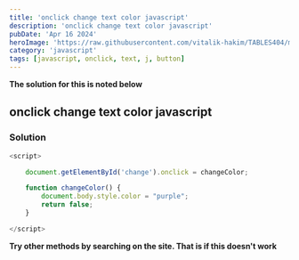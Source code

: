 ```yaml
---
title: 'onclick change text color javascript'
description: 'onclick change text color javascript'
pubDate: 'Apr 16 2024'
heroImage: 'https://raw.githubusercontent.com/vitalik-hakim/TABLES404/main/error_b/JavaScript.png'
category: 'javascript'
tags: [javascript, onclick, text, j, button]
---
```


**The solution for this is noted below**

## onclick change text color javascript

### Solution

```javascript
<script>

    document.getElementById('change').onclick = changeColor;

    function changeColor() {
        document.body.style.color = "purple";
        return false;
    }

</script>
```

**Try other methods by searching on the site. That is if this doesn't work**
